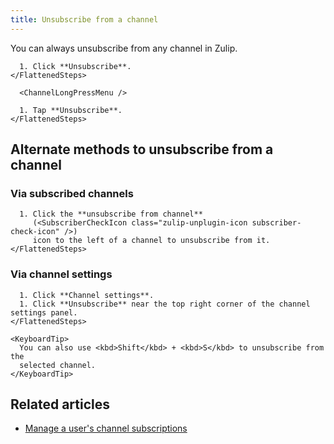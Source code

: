 ```yaml
---
title: Unsubscribe from a channel
---
```






You can always unsubscribe from any channel in Zulip.

<Tabs>
  <TabItem label="Desktop/Web">
    <FlattenedSteps>
      <ChannelActions />

      1. Click **Unsubscribe**.
    </FlattenedSteps>
  </TabItem>

  <TabItem label="Mobile">
    <FlattenedSteps>
      <MobileChannels />

      <ChannelLongPressMenu />

      1. Tap **Unsubscribe**.
    </FlattenedSteps>
  </TabItem>
</Tabs>

## Alternate methods to unsubscribe from a channel

### Via subscribed channels

<Tabs>
  <TabItem label="Desktop/Web">
    <FlattenedSteps>
      <NavigationSteps target="relative/gear/channel-settings" />

      1. Click the **unsubscribe from channel**
         (<SubscriberCheckIcon class="zulip-unplugin-icon subscriber-check-icon" />)
         icon to the left of a channel to unsubscribe from it.
    </FlattenedSteps>
  </TabItem>
</Tabs>

### Via channel settings

<Tabs>
  <TabItem label="Desktop/Web">
    <FlattenedSteps>
      <ChannelActions />

      1. Click **Channel settings**.
      1. Click **Unsubscribe** near the top right corner of the channel settings panel.
    </FlattenedSteps>

    <KeyboardTip>
      You can also use <kbd>Shift</kbd> + <kbd>S</kbd> to unsubscribe from the
      selected channel.
    </KeyboardTip>
  </TabItem>
</Tabs>

## Related articles

* [Manage a user's channel subscriptions](/help/manage-user-channel-subscriptions)
